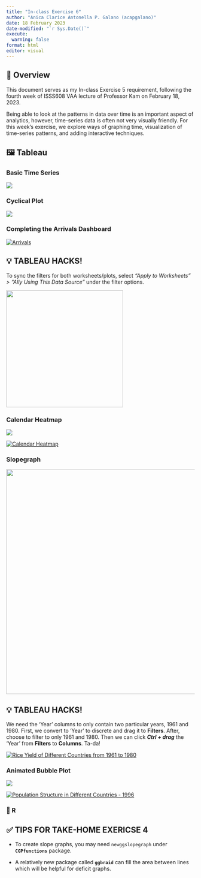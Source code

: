 ```yaml
---
title: "In-class Exercise 6"
author: "Anica Clarice Antonella P. Galano (acapgalano)"
date: 18 February 2023
date-modified: "`r Sys.Date()`"
execute:
  warning: false
format: html
editor: visual
---
```


## 🔎 Overview

This document serves as my In-class Exercise 5 requirement, following the fourth week of ISSS608 VAA lecture of Professor Kam on February 18, 2023.

Being able to look at the patterns in data over time is an important aspect of analytics, however, time-series data is often not very visually friendly. For this week's exercise, we explore ways of graphing time, visualization of time-series patterns, and adding interactive techniques.

## 🖼️ Tableau

### Basic Time Series

![](images/image-1585930962.png){fig-align="center"}

### Cyclical Plot

![](images/image-97163794.png){fig-align="center"}

### Completing the Arrivals Dashboard

```{=html}
<div class='tableauPlaceholder' id='viz1676701066575' style='position: relative'><noscript><a href='#'><img alt='Arrivals ' src='https:&#47;&#47;public.tableau.com&#47;static&#47;images&#47;In&#47;In-class_Ex6-YearlyArrivalsfromCountries&#47;Arrivals&#47;1_rss.png' style='border: none' /></a></noscript><object class='tableauViz'  style='display:none;'><param name='host_url' value='https%3A%2F%2Fpublic.tableau.com%2F' /> <param name='embed_code_version' value='3' /> <param name='site_root' value='' /><param name='name' value='In-class_Ex6-YearlyArrivalsfromCountries&#47;Arrivals' /><param name='tabs' value='no' /><param name='toolbar' value='yes' /><param name='static_image' value='https:&#47;&#47;public.tableau.com&#47;static&#47;images&#47;In&#47;In-class_Ex6-YearlyArrivalsfromCountries&#47;Arrivals&#47;1.png' /> <param name='animate_transition' value='yes' /><param name='display_static_image' value='yes' /><param name='display_spinner' value='yes' /><param name='display_overlay' value='yes' /><param name='display_count' value='yes' /><param name='language' value='en-US' /><param name='filter' value='publish=yes' /></object></div>                <script type='text/javascript'>                    var divElement = document.getElementById('viz1676701066575');                    var vizElement = divElement.getElementsByTagName('object')[0];                    if ( divElement.offsetWidth > 800 ) { vizElement.style.width='100%';vizElement.style.height=(divElement.offsetWidth*0.75)+'px';} else if ( divElement.offsetWidth > 500 ) { vizElement.style.width='100%';vizElement.style.height=(divElement.offsetWidth*0.75)+'px';} else { vizElement.style.width='100%';vizElement.style.height='727px';}                     var scriptElement = document.createElement('script');                    scriptElement.src = 'https://public.tableau.com/javascripts/api/viz_v1.js';                    vizElement.parentNode.insertBefore(scriptElement, vizElement);                </script>
```
::: {.callout-note icon="false"}
## 💡 TABLEAU HACKS!

To sync the filters for both worksheets/plots, select *"Apply to Worksheets" \> "Ally Using This Data Source"* under the filter options.

![](images/image-711765217.png){fig-align="center" width="312"}
:::

### Calendar Heatmap

![](images/image-1934490808.png){fig-align="center"}

```{=html}
<div class='tableauPlaceholder' id='viz1676703719774' style='position: relative'><noscript><a href='#'><img alt='Calendar Heatmap ' src='https:&#47;&#47;public.tableau.com&#47;static&#47;images&#47;In&#47;In-class_Ex6_2-CalendarHeatmap&#47;CalendarHeatmap&#47;1_rss.png' style='border: none' /></a></noscript><object class='tableauViz'  style='display:none;'><param name='host_url' value='https%3A%2F%2Fpublic.tableau.com%2F' /> <param name='embed_code_version' value='3' /> <param name='site_root' value='' /><param name='name' value='In-class_Ex6_2-CalendarHeatmap&#47;CalendarHeatmap' /><param name='tabs' value='no' /><param name='toolbar' value='yes' /><param name='static_image' value='https:&#47;&#47;public.tableau.com&#47;static&#47;images&#47;In&#47;In-class_Ex6_2-CalendarHeatmap&#47;CalendarHeatmap&#47;1.png' /> <param name='animate_transition' value='yes' /><param name='display_static_image' value='yes' /><param name='display_spinner' value='yes' /><param name='display_overlay' value='yes' /><param name='display_count' value='yes' /><param name='language' value='en-US' /><param name='filter' value='publish=yes' /></object></div>                <script type='text/javascript'>                    var divElement = document.getElementById('viz1676703719774');                    var vizElement = divElement.getElementsByTagName('object')[0];                    vizElement.style.width='100%';vizElement.style.height=(divElement.offsetWidth*0.75)+'px';                    var scriptElement = document.createElement('script');                    scriptElement.src = 'https://public.tableau.com/javascripts/api/viz_v1.js';                    vizElement.parentNode.insertBefore(scriptElement, vizElement);                </script>
```
### Slopegraph

![](images/image-207671978.png){fig-align="center" width="600"}

::: {.callout-note icon="false"}
## 💡 TABLEAU HACKS!

We need the 'Year' columns to only contain two particular years, 1961 and 1980. First, we convert to 'Year' to discrete and drag it to **Filters**. After, choose to filter to only 1961 and 1980. Then we can click ***Ctrl + drag*** the 'Year' from **Filters** to **Columns**. Ta-da!
:::

```{=html}
<div class='tableauPlaceholder' id='viz1676703669805' style='position: relative'><noscript><a href='#'><img alt='Rice Yield of Different Countries from 1961 to 1980  ' src='https:&#47;&#47;public.tableau.com&#47;static&#47;images&#47;In&#47;In-class_Ex6_3-Slopegraph&#47;Slopegraph&#47;1_rss.png' style='border: none' /></a></noscript><object class='tableauViz'  style='display:none;'><param name='host_url' value='https%3A%2F%2Fpublic.tableau.com%2F' /> <param name='embed_code_version' value='3' /> <param name='site_root' value='' /><param name='name' value='In-class_Ex6_3-Slopegraph&#47;Slopegraph' /><param name='tabs' value='no' /><param name='toolbar' value='yes' /><param name='static_image' value='https:&#47;&#47;public.tableau.com&#47;static&#47;images&#47;In&#47;In-class_Ex6_3-Slopegraph&#47;Slopegraph&#47;1.png' /> <param name='animate_transition' value='yes' /><param name='display_static_image' value='yes' /><param name='display_spinner' value='yes' /><param name='display_overlay' value='yes' /><param name='display_count' value='yes' /><param name='language' value='en-US' /><param name='filter' value='publish=yes' /></object></div>                <script type='text/javascript'>                    var divElement = document.getElementById('viz1676703669805');                    var vizElement = divElement.getElementsByTagName('object')[0];                    vizElement.style.width='100%';vizElement.style.height=(divElement.offsetWidth*0.75)+'px';                    var scriptElement = document.createElement('script');                    scriptElement.src = 'https://public.tableau.com/javascripts/api/viz_v1.js';                    vizElement.parentNode.insertBefore(scriptElement, vizElement);                </script>
```
### Animated Bubble Plot

![](images/image-1856211635.png){fig-align="center"}

```{=html}
<div class='tableauPlaceholder' id='viz1676703014003' style='position: relative'><noscript><a href='#'><img alt='Population Structure in Different Countries - 1996 ' src='https:&#47;&#47;public.tableau.com&#47;static&#47;images&#47;PK&#47;PK9K9SHZS&#47;1_rss.png' style='border: none' /></a></noscript><object class='tableauViz'  style='display:none;'><param name='host_url' value='https%3A%2F%2Fpublic.tableau.com%2F' /> <param name='embed_code_version' value='3' /> <param name='path' value='shared&#47;PK9K9SHZS' /> <param name='toolbar' value='yes' /><param name='static_image' value='https:&#47;&#47;public.tableau.com&#47;static&#47;images&#47;PK&#47;PK9K9SHZS&#47;1.png' /> <param name='animate_transition' value='yes' /><param name='display_static_image' value='yes' /><param name='display_spinner' value='yes' /><param name='display_overlay' value='yes' /><param name='display_count' value='yes' /><param name='language' value='en-US' /><param name='filter' value='publish=yes' /></object></div>                <script type='text/javascript'>                    var divElement = document.getElementById('viz1676703014003');                    var vizElement = divElement.getElementsByTagName('object')[0];                    vizElement.style.width='100%';vizElement.style.height=(divElement.offsetWidth*0.75)+'px';                    var scriptElement = document.createElement('script');                    scriptElement.src = 'https://public.tableau.com/javascripts/api/viz_v1.js';                    vizElement.parentNode.insertBefore(scriptElement, vizElement);                </script>
```
### 🧮 R

::: {.callout-note icon="false"}
## ✅ TIPS FOR TAKE-HOME EXERICSE 4

-   To create slope graphs, you may need `newggslopegraph` under **`CGPfunctions`** package.

-    A relatively new package called **`ggbraid`** can fill the area between lines which will be helpful for deficit graphs.
:::

